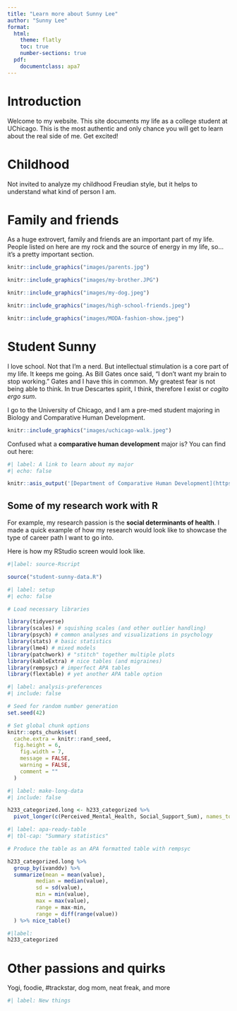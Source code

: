 ```yaml
---
title: "Learn more about Sunny Lee"
author: "Sunny Lee"
format:
  html:
    theme: flatly
    toc: true
    number-sections: true
  pdf:
    documentclass: apa7
---
```


# Introduction

Welcome to my website. This site documents my life as a college student at UChicago. This is the most authentic and only chance you will get to learn about the real side of me. Get excited!

# Childhood

Not invited to analyze my childhood Freudian style, but it helps to understand what kind of person I am.

# Family and friends

As a huge extrovert, family and friends are an important part of my life. People listed on here are my rock and the source of energy in my life, so...it's a pretty important section.

```r
knitr::include_graphics("images/parents.jpg")
```

```r
knitr::include_graphics("images/my-brother.JPG")
```

```r
knitr::include_graphics("images/my-dog.jpeg")
```

```r
knitr::include_graphics("images/high-school-friends.jpeg")
```

```r
knitr::include_graphics("images/MODA-fashion-show.jpeg")
```

# Student Sunny

I love school. Not that I'm a nerd. But intellectual stimulation is a core part of my life. It keeps me going. As Bill Gates once said, "I don't want my brain to stop working." Gates and I have this in common. My greatest fear is not being able to think. In true Descartes spirit, I think, therefore I exist or *cogito ergo sum*.

I go to the University of Chicago, and I am a pre-med student majoring in Biology and Comparative Human Development. 

```r
knitr::include_graphics("images/uchicago-walk.jpeg")
```

Confused what a **comparative human development** major is? You can find out here: 
```r
#| label: A link to learn about my major
#| echo: false 

knitr::asis_output('[Department of Comparative Human Development](https://humdev.uchicago.edu/)')
```

## Some of my research work with R
For example, my research passion is the **social determinants of health**. I made a quick example of how my research would look like to showcase the type of career path I want to go into.  

Here is how my RStudio screen would look like.

```r
#|label: source-Rscript

source("student-sunny-data.R")
```

```r
#| label: setup
#| echo: false

# Load necessary libraries

library(tidyverse)
library(scales) # squishing scales (and other outlier handling)
library(psych) # common analyses and visualizations in psychology
library(stats) # basic statistics
library(lme4) # mixed models
library(patchwork) # "stitch" together multiple plots
library(kableExtra) # nice tables (and migraines)
library(rempsyc) # imperfect APA tables
library(flextable) # yet another APA table option
```

```r
#| label: analysis-preferences
#| include: false

# Seed for random number generation
set.seed(42)

# Set global chunk options
knitr::opts_chunk$set(
  cache.extra = knitr::rand_seed,
  fig.height = 6,
	fig.width = 7,
	message = FALSE,
	warning = FALSE,
	comment = ""
  )
```

```r
#| label: make-long-data 
#| include: false 

h233_categorized.long <- h233_categorized %>% 
  pivot_longer(c(Perceived_Mental_Health, Social_Support_Sum), names_to = "ivanddv") 
```

```r
#| label: apa-ready-table
#| tbl-cap: "Summary statistics"

# Produce the table as an APA formatted table with rempsyc

h233_categorized.long %>% 
  group_by(ivanddv) %>% 
  summarize(mean = mean(value),
         median = median(value),
         sd = sd(value),
         min = min(value),
         max = max(value),
         range = max-min,
         range = diff(range(value))
  ) %>% nice_table()

```

```r
#|label:
h233_categorized


```

# Other passions and quirks

Yogi, foodie, #trackstar, dog mom, neat freak, and more

```r
#| label: New things

```
